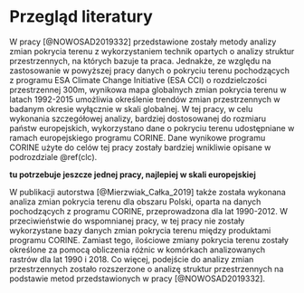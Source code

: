 # Przegląd literatury {#lit}

<!-- Global assessment and mapping of changes in mesoscale landscapes: 1992–2015 Jakub Nowosad, Tomasz F. Stepinski,Pawel Netzel -->
W pracy [@NOWOSAD2019332] przedstawione zostały metody analizy zmian pokrycia terenu z wykorzystaniem technik opartych o analizy struktur przestrzennych, na których bazuje ta praca.
Jednakże, ze względu na zastosowanie w powyższej pracy danych o pokryciu terenu pochodzących z programu ESA Climate Change Initiative (ESA CCI) o rozdzielczości przestrzennej 300m, wynikowa mapa globalnych zmian pokrycia terenu w latach 1992-2015 umożliwia określenie trendów zmian przestrzennych w badanym okresie wyłącznie w skali globalnej.
W tej pracy, w celu wykonania szczegółowej analizy, bardziej dostosowanej do rozmiaru państw europejskich, wykorzystano dane o pokryciu terenu udostępniane w ramach europejskiego programu CORINE.
Dane wynikowe programu CORINE użyte do celów tej pracy zostały bardziej wnikliwie opisane w podrozdziale \@ref(clc).


**tu potrzebuje jeszcze jednej pracy, najlepiej w skali europejskiej**


<!-- Zmiany pokrycia terenu w Polsce w latach 1990-2012 na podstawie danych CORINE Land Cover, Mierzwiak-->
W publikacji autorstwa [@Mierzwiak_Całka_2019] także została wykonana analiza zmian pokrycia terenu dla obszaru Polski, oparta na danych pochodzących z programu CORINE, przeprowadzona dla lat 1990-2012.
W przeciwieństwie do wspomnianej pracy, w tej pracy nie zostały wykorzystane bazy danych zmian pokrycia terenu między produktami programu CORINE.
Zamiast tego, ilościowe zmiany pokrycia terenu zostały określone za pomocą obliczenia różnic w komórkach analizowanych rastrów dla lat 1990 i 2018.
Co więcej, podejście do analizy zmian przestrzennych zostało rozszerzone o analizę struktur przestrzennych na podstawie metod przedstawionych w pracy [@NOWOSAD2019332].
